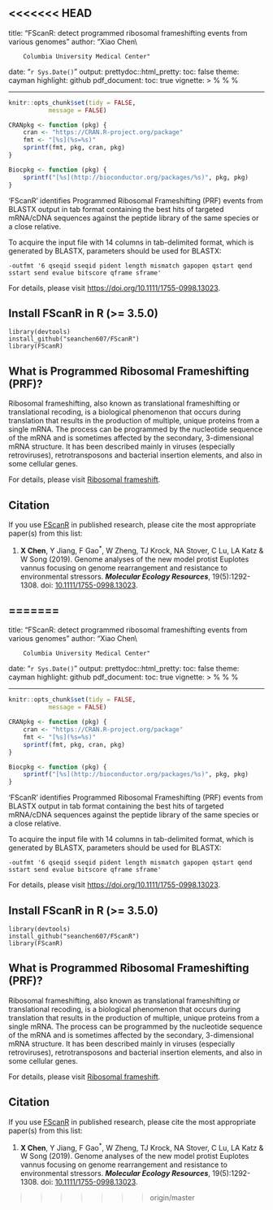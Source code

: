 <<<<<<< HEAD
---
title: "FScanR: detect programmed ribosomal frameshifting events from various genomes"
author: "Xiao Chen\\

        Columbia University Medical Center"
date: "`r Sys.Date()`"
output:
  prettydoc::html_pretty:
    toc: false
    theme: cayman
    highlight: github
  pdf_document:
    toc: true
vignette: >
  %\VignetteIndexEntry{ggtree}
  %\VignetteEngine{knitr::rmarkdown}
  %\usepackage[utf8]{inputenc}
---

```r
knitr::opts_chunk$set(tidy = FALSE,
		   message = FALSE)
```


```r
CRANpkg <- function (pkg) {
    cran <- "https://CRAN.R-project.org/package"
    fmt <- "[%s](%s=%s)"
    sprintf(fmt, pkg, cran, pkg)
}

Biocpkg <- function (pkg) {
    sprintf("[%s](http://bioconductor.org/packages/%s)", pkg, pkg)
}

```



'FScanR' identifies Programmed Ribosomal Frameshifting (PRF) events from BLASTX output 
in tab format containing the best hits of targeted mRNA/cDNA sequences against 
the peptide library of the same species or a close relative.

To acquire the input file with 14 columns in tab-delimited format, which is generated by BLASTX, parameters should be used for BLASTX: 

	-outfmt '6 qseqid sseqid pident length mismatch gapopen qstart qend sstart send evalue bitscore qframe sframe'

For details, please visit <https://doi.org/10.1111/1755-0998.13023>.

##  Install FScanR in R (>= 3.5.0)

	library(devtools)
	install_github("seanchen607/FScanR")
	library(FScanR)

##  What is Programmed Ribosomal Frameshifting (PRF)?

Ribosomal frameshifting, also known as translational frameshifting or translational recoding, is a biological phenomenon 
that occurs during translation that results in the production of multiple, unique proteins from a single mRNA. 
The process can be programmed by the nucleotide sequence of the mRNA and is sometimes affected by the secondary, 3-dimensional mRNA structure.
It has been described mainly in viruses (especially retroviruses), retrotransposons and bacterial insertion elements, and also in some cellular genes.

For details, please visit [Ribosomal frameshift](https://en.wikipedia.org/wiki/Ribosomal_frameshift).

##  Citation

If you use [FScanR](https://github.com/seanchen607/FScanR) in
published research, please cite the most appropriate paper(s) from this
list:

1.  **X Chen**, Y Jiang, F Gao<sup>\*</sup>, W Zheng, TJ Krock, NA Stover, C Lu, LA Katz & W Song (2019). 
    Genome analyses of the new model protist Euplotes vannus focusing on genome rearrangement and resistance 
    to environmental stressors. ***Molecular Ecology Resources***, 19(5):1292-1308. doi:
    [10.1111/1755-0998.13023](https://doi.org/10.1111/1755-0998.13023).

=======
---
title: "FScanR: detect programmed ribosomal frameshifting events from various genomes"
author: "Xiao Chen\\

        Columbia University Medical Center"
date: "`r Sys.Date()`"
output:
  prettydoc::html_pretty:
    toc: false
    theme: cayman
    highlight: github
  pdf_document:
    toc: true
vignette: >
  %\VignetteIndexEntry{ggtree}
  %\VignetteEngine{knitr::rmarkdown}
  %\usepackage[utf8]{inputenc}
---

```r
knitr::opts_chunk$set(tidy = FALSE,
		   message = FALSE)
```


```r
CRANpkg <- function (pkg) {
    cran <- "https://CRAN.R-project.org/package"
    fmt <- "[%s](%s=%s)"
    sprintf(fmt, pkg, cran, pkg)
}

Biocpkg <- function (pkg) {
    sprintf("[%s](http://bioconductor.org/packages/%s)", pkg, pkg)
}

```



‘FScanR’ identifies Programmed Ribosomal Frameshifting (PRF) events from BLASTX output 
in tab format containing the best hits of targeted mRNA/cDNA sequences against 
the peptide library of the same species or a close relative.

To acquire the input file with 14 columns in tab-delimited format, which is generated by BLASTX, parameters should be used for BLASTX: 

	-outfmt '6 qseqid sseqid pident length mismatch gapopen qstart qend sstart send evalue bitscore qframe sframe'

For details, please visit <https://doi.org/10.1111/1755-0998.13023>.

##  Install FScanR in R (>= 3.5.0)

	library(devtools)
	install_github("seanchen607/FScanR")
	library(FScanR)

##  What is Programmed Ribosomal Frameshifting (PRF)?

Ribosomal frameshifting, also known as translational frameshifting or translational recoding, is a biological phenomenon 
that occurs during translation that results in the production of multiple, unique proteins from a single mRNA. 
The process can be programmed by the nucleotide sequence of the mRNA and is sometimes affected by the secondary, 3-dimensional mRNA structure.
It has been described mainly in viruses (especially retroviruses), retrotransposons and bacterial insertion elements, and also in some cellular genes.

For details, please visit [Ribosomal frameshift](https://en.wikipedia.org/wiki/Ribosomal_frameshift).

##  Citation

If you use [FScanR](https://github.com/seanchen607/FScanR) in
published research, please cite the most appropriate paper(s) from this
list:

1.  **X Chen**, Y Jiang, F Gao<sup>\*</sup>, W Zheng, TJ Krock, NA Stover, C Lu, LA Katz & W Song (2019). 
    Genome analyses of the new model protist Euplotes vannus focusing on genome rearrangement and resistance 
    to environmental stressors. ***Molecular Ecology Resources***, 19(5):1292-1308. doi:
    [10.1111/1755-0998.13023](https://doi.org/10.1111/1755-0998.13023).

>>>>>>> origin/master
